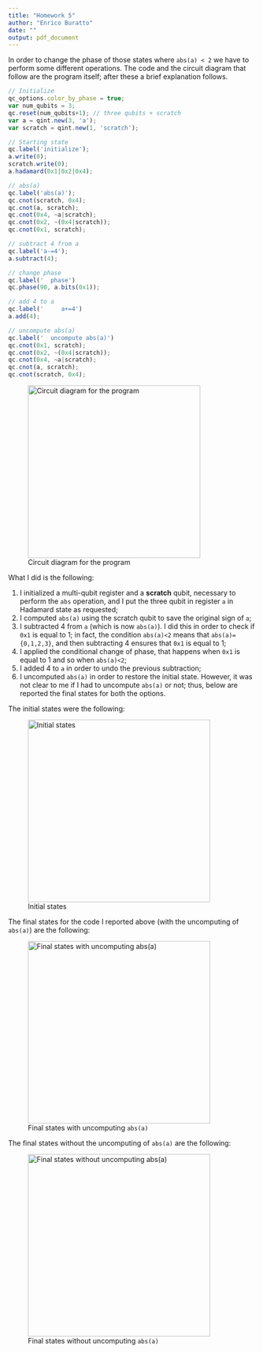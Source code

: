 ```yaml
---
title: "Homework 5"
author: "Enrico Buratto"
date: ""
output: pdf_document
---
```


In order to change the phase of those states where `abs(a) < 2` we have to perform some different operations. The code and the circuit diagram that follow are the program itself; after these a brief explanation follows. 

```js
// Initialize
qc_options.color_by_phase = true;
var num_qubits = 3;
qc.reset(num_qubits+1); // three qubits + scratch
var a = qint.new(3, 'a');
var scratch = qint.new(1, 'scratch');

// Starting state
qc.label('initialize');
a.write(0);
scratch.write(0);
a.hadamard(0x1|0x2|0x4);

// abs(a)
qc.label('abs(a)');
qc.cnot(scratch, 0x4);
qc.cnot(a, scratch);
qc.cnot(0x4, ~a|scratch);
qc.cnot(0x2, ~(0x4|scratch));
qc.cnot(0x1, scratch);

// subtract 4 from a
qc.label('a-=4');
a.subtract(4);

// change phase
qc.label('  phase')
qc.phase(90, a.bits(0x1));

// add 4 to a
qc.label('     a+=4')
a.add(4);

// uncompute abs(a)
qc.label('  uncompute abs(a)')
qc.cnot(0x1, scratch);
qc.cnot(0x2, ~(0x4|scratch));
qc.cnot(0x4, ~a|scratch);
qc.cnot(a, scratch);
qc.cnot(scratch, 0x4);
```

![Circuit diagram for the program](diag.png){width=350px}

\newpage

What I did is the following:

1. I initialized a multi-qubit register and a **scratch** qubit, necessary to perform the `abs` operation, and I put the three qubit in register `a` in Hadamard state as requested;
2. I computed `abs(a)` using the scratch qubit to save the original sign of `a`;
3. I subtracted 4 from `a` (which is now `abs(a)`). I did this in order to check if `0x1` is equal to 1; in fact, the condition `abs(a)<2` means that `abs(a)={0,1,2,3}`, and then subtracting 4 ensures that `0x1` is equal to 1;
4. I applied the conditional change of phase, that happens when `0x1` is equal to 1 and so when `abs(a)<2`;
5. I added 4 to `a` in order to undo the previous subtraction;
6. I uncomputed `abs(a)` in order to restore the initial state. However, it was not clear to me if I had to uncompute `abs(a)` or not; thus, below are reported the final states for both the options.

The initial states were the following:

![Initial states](initial.png){width=370px}

The final states for the code I reported above (with the uncomputing of `abs(a)`) are the following:

![Final states with uncomputing `abs(a)`](finalun.png){width=370px}

\newpage

The final states without the uncomputing of `abs(a)` are the following:

![Final states without uncomputing `abs(a)`](final.png){width=370px}